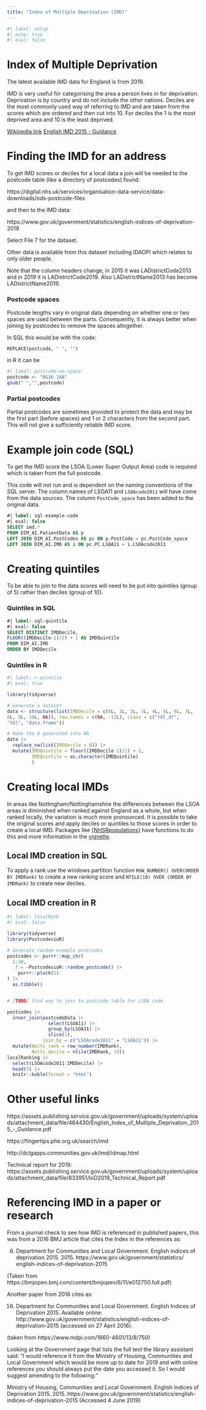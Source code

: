 ```yaml
---
title: "Index of Multiple Deprivation (IMD)"
---
```


```r
#| label: setup
#| echo: true
#| eval: false
```

# Index of Multiple Deprivation

The latest available IMD data for England is from 2019.

IMD is very useful for categorising the area a person lives in for deprivation. Deprivation is by country and do not include the other nations. Deciles are the most commonly used way of referring to IMD and are taken from the scores which are ordered and then cut into 10. For deciles the 1 is the most deprived area and 10 is the least deprived.

[Wikipedia link](https://en.wikipedia.org/wiki/Multiple_deprivation_index) [English IMD 2015 - Guidance](https://assets.publishing.service.gov.uk/media/5a7f0e5ded915d74e33f410b/English_Index_of_Multiple_Deprivation_2015_-_Guidance.pdf)

# Finding the IMD for an address

To get IMD scores or deciles for a local data a join will be needed to the postcode table (like a directory of postcodes) found:

https://digital.nhs.uk/services/organisation-data-service/data-downloads/ods-postcode-files

and then to the IMD data:

https://www.gov.uk/government/statistics/english-indices-of-deprivation-2019

Select File 7 for the dataset.

Other data is available from this dataset including IDAOPI which relates to only older people.

Note that the column headers change, in 2015 it was LADistrictCode2013 and in 2019 it is LADistrictCode2019. Also LADistrictName2013 has become LADistrictName2019.

### Postcode spaces

Postcode lengths vary in original data depending on whether one or two spaces are used between the parts. Consequently, it is always better when joining by postcodes to remove the spaces altogether.

In SQL this would be with the code:

`REPLACE(postcode, ' ', '')`

in R it can be

```r
#| label: postcode-no-space
postcode <- "NG16 1AA"
gsub(" ","",postcode)
```

### Partial postcodes

Partial postcodes are sometimes provided to protect the data and may be the first part (before spaces) and 1 or 2 characters from the second part. This will not give a sufficiently reliable IMD score.

# Example join code (SQL)

To get the IMD score the LSOA (Lower Super Output Area) code is required which is taken from the full postcode.

This code will not run and is dependent on the naming conventions of the SQL server. The column names of LSOA11 and `LSOAcode2011` will have come from the data sources. The column `PostCode_space` has been added to the original data.

```sql
#| label: sql-example-code
#| eval: false
SELECT imd.*
FROM DIM_AI.PatientData AS p
LEFT JOIN DIM_AI.PostCodes AS pc ON p.PostCode = pc.PostCode_space
LEFT JOIN DIM_AI.IMD AS i ON pc.PC.LSOA11 = i.LSOAcode2011
```

# Creating quintiles

To be able to join to the data scores will need to be put into quintiles (group of 5) rather than deciles (group of 10).

### Quintiles in SQL

```sql
#| label: sql-quintile
#| eval: false
SELECT DISTINCT IMDDecile,
FLOOR((IMDDecile-1)/2) + 1 AS IMDQuintile
FROM DIM_AI.IMD
ORDER BY IMDDecile
```

### Quintiles in R

```r
#| label: r-quintile
#| eval: true 

library(tidyverse)

# Generate a dataset
data <- structure(list(IMDDecile = c(0L, 1L, 2L, 3L, 4L, 5L, 6L, 7L, 
8L, 9L, 10L, NA)), row.names = c(NA, -12L), class = c("tbl_df", 
"tbl", "data.frame"))

# Make the 0 generated into NA
data |> 
  replace_na(list(IMDDecile = 0)) |> 
  mutate(IMDQuintile = floor((IMDDecile-1)/2) + 1,
         IMDQuintile = as.character(IMDQuintile)
         )
```

# Creating local IMDs

In areas like Nottingham/Nottinghamshire the differences between the LSOA areas is diminished when ranked against England as a whole, but when ranked locally, the variation is much more pronounced. It is possible to take the original scores and apply deciles or quintiles to those scores in order to create a local IMD. Packages like [{NHSRpopulations}](https://github.com/nhs-r-community/NHSRpopulation) have functions to do this and more information in the [vignette](https://nhs-r-community.github.io/NHSRpopulation/articles/calc-imd-ranks-within-la.html).

## Local IMD creation in SQL

To apply a rank use the windows partition function `ROW_NUMBER() OVER(ORDER BY IMDRank)` to create a new ranking score and `NTILE(10) OVER (ORDER BY IMDRank)` to create new deciles.

## Local IMD creation in R

```r
#| label: localRank
#| eval: false

library(tidyverse)
library(PostcodesioR)

# Generate random example postcodes
postcodes <- purrr::map_chr(
  1:10,
  .f = ~PostcodesioR::random_postcode() |> 
    purrr::pluck(1) 
) |> 
  as.tibble()


# [TODO] find way to join to postcode table for LSOA code

postcodes |> 
  inner_join(postcodeData |> 
               select(LSOA11) |> 
               group_by(LSOA11) |> 
               slice(1), 
             join_by = c("LSOAcode2011" = "LSOA11")) |> 
  mutate(Notts_rank = row_number(IMDRank),
         Notts_decile = ntile(IMDRank, 10)) 
localRanking |> 
  select(LSOAcode2011:IMDDecile) |> 
  head(5) |> 
  knitr::kable(format = "html")
```

# Other useful links

https://assets.publishing.service.gov.uk/government/uploads/system/uploads/attachment_data/file/464430/English_Index_of_Multiple_Deprivation_2015\_-\_Guidance.pdf

https://fingertips.phe.org.uk/search/imd

http://dclgapps.communities.gov.uk/imd/idmap.html

Technical report for 2019: https://assets.publishing.service.gov.uk/government/uploads/system/uploads/attachment_data/file/833951/IoD2019_Technical_Report.pdf

# Referencing IMD in a paper or research

From a journal check to see how IMD is referenced in published papers, this was from a 2016 BMJ article that cites the Index in the references as:

6.  Department for Communities and Local Government. English indices of deprivation 2015. 2015. https://www.gov.uk/government/statistics/ english-indices-of-deprivation-2015

(Taken from https://bmjopen.bmj.com/content/bmjopen/6/11/e012750.full.pdf)

Another paper from 2016 cites as:

16. Department for Communities and Local Government. English Indices of Deprivation 2015. Available online: http://www.gov.uk/government/statistics/english-indices-of-deprivation-2015 (accessed on 27 April 2016).

(taken from https://www.mdpi.com/1660-4601/13/8/750)

Looking at the Government page that lists the full text the library assistant said: "I would reference it from the Ministry of Housing, Communities and Local Government which would be more up to date for 2019 and with online references you should always put the date you accessed it. So I would suggest amending to the following:"

Ministry of Housing, Communities and Local Government. English Indices of Deprivation 2015. 2015. https://www.gov.uk/government/statistics/english-indices-of-deprivation-2015 (Accessed 4 June 2019)

